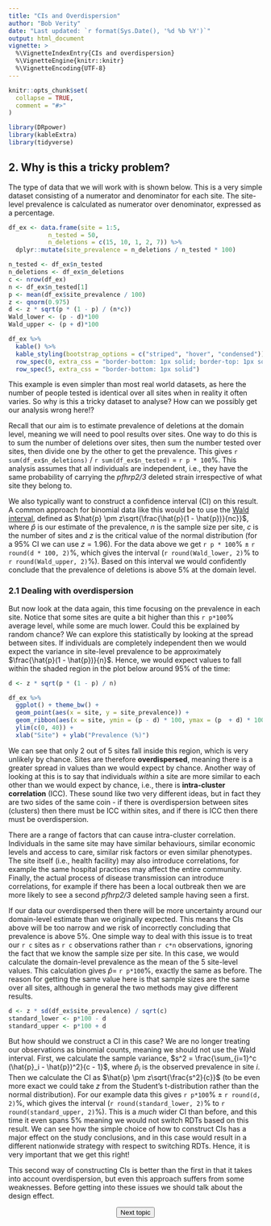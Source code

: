 ```yaml
---
title: "CIs and Overdispersion"
author: "Bob Verity"
date: "Last updated: `r format(Sys.Date(), '%d %b %Y')`"
output: html_document
vignette: >
  %\VignetteIndexEntry{CIs and overdispersion}
  %\VignetteEngine{knitr::knitr}
  %\VignetteEncoding{UTF-8}
---
```


```r
knitr::opts_chunk$set(
  collapse = TRUE,
  comment = "#>"
)
```
```r
library(DRpower)
library(kableExtra)
library(tidyverse)
```


## 2. Why is this a tricky problem?

The type of data that we will work with is shown below. This is a very simple dataset consisting of a numerator and denominator for each site. The site-level prevalence is calculated as numerator over denominator, expressed as a percentage.

```r
df_ex <- data.frame(site = 1:5,
           n_tested = 50,
           n_deletions = c(15, 10, 1, 2, 7)) %>%
  dplyr::mutate(site_prevalence = n_deletions / n_tested * 100)

n_tested <- df_ex$n_tested
n_deletions <- df_ex$n_deletions
c <- nrow(df_ex)
n <- df_ex$n_tested[1]
p <- mean(df_ex$site_prevalence / 100)
z <- qnorm(0.975)
d <- z * sqrt(p * (1 - p) / (n*c))
Wald_lower <- (p - d)*100
Wald_upper <- (p + d)*100

df_ex %>%
  kable() %>%
  kable_styling(bootstrap_options = c("striped", "hover", "condensed")) %>%
  row_spec(0, extra_css = "border-bottom: 1px solid; border-top: 1px solid") %>%
  row_spec(5, extra_css = "border-bottom: 1px solid")
```

This example is even simpler than most real world datasets, as here the number of people tested is identical over all sites when in reality it often varies. So why is this a tricky dataset to analyse? How can we possibly get our analysis wrong here!?

Recall that our aim is to estimate prevalence of deletions at the domain level, meaning we will need to pool results over sites. One way to do this is to sum the number of deletions over sites, then sum the number tested over sites, then divide one by the other to get the prevalence. This gives `r sum(df_ex$n_deletions)` / `r sum(df_ex$n_tested)` = `r p * 100`%. This analysis assumes that all individuals are independent, i.e., they have the same probability of carrying the *pfhrp2/3* deleted strain irrespective of what site they belong to.

We also typically want to construct a confidence interval (CI) on this result. A common approach for binomial data like this would be to use the [Wald interval](https://en.wikipedia.org/wiki/Binomial_proportion_confidence_interval#Normal_approximation_interval_or_Wald_interval), defined as $\hat{p} \pm z\sqrt{\frac{\hat{p}(1 - \hat{p})}{nc}}$, where $\hat{p}$ is our estimate of the prevalence, $n$ is the sample size per site, $c$ is the number of sites and $z$ is the critical value of the normal distribution (for a 95% CI we can use $z = 1.96$). For the data above we get `r p * 100`% $\pm$ `r round(d * 100, 2)`%, which gives the interval (`r round(Wald_lower, 2)`% to `r round(Wald_upper, 2)`%). Based on this interval we would confidently conclude that the prevalence of deletions is above 5% at the domain level.

### 2.1 Dealing with overdispersion

But now look at the data again, this time focusing on the prevalence in each site. Notice that some sites are quite a bit higher than this `r p*100`% average level, while some are much lower. Could this be explained by random chance? We can explore this statistically by looking at the spread between sites. If individuals are completely independent then we would expect the variance in site-level prevalence to be approximately $\frac{\hat{p}(1 - \hat{p})}{n}$. Hence, we would expect values to fall within the shaded region in the plot below around 95% of the time:

```r
d <- z * sqrt(p * (1 - p) / n)

df_ex %>%
  ggplot() + theme_bw() +
  geom_point(aes(x = site, y = site_prevalence)) +
  geom_ribbon(aes(x = site, ymin = (p - d) * 100, ymax = (p  + d) * 100), fill = "red", alpha = 0.3) +
  ylim(c(0, 40)) +
  xlab("Site") + ylab("Prevalence (%)")
```

We can see that only 2 out of 5 sites fall inside this region, which is very unlikely by chance. Sites are therefore **overdispersed**, meaning there is a greater spread in values than we would expect by chance. Another way of looking at this is to say that individuals *within* a site are more similar to each other than we would expect by chance, i.e., there is **intra-cluster correlation** (ICC). These sound like two very different ideas, but in fact they are two sides of the same coin - if there is overdispersion between sites (clusters) then there must be ICC within sites, and if there is ICC then there must be overdispersion.

There are a range of factors that can cause intra-cluster correlation. Individuals in the same site may have similar behaviours, similar economic levels and access to care, similar risk factors or even similar phenotypes. The site itself (i.e., health facility) may also introduce correlations, for example the same hospital practices may affect the entire community. Finally, the actual process of disease transmission can introduce correlations, for example if there has been a local outbreak then we are more likely to see a second *pfhrp2/3* deleted sample having seen a first.

If our data our overdispersed then there will be more uncertainty around our domain-level estimate than we originally expected. This means the CIs above will be too narrow and we risk of incorrectly concluding that prevalence is above 5%. One simple way to deal with this issue is to treat our `r c` sites as `r c` observations rather than `r c*n` observations, ignoring the fact that we know the sample size per site. In this case, we would calculate the domain-level prevalence as the mean of the 5 site-level values. This calculation gives $\hat{p} =$ `r p*100`%, exactly the same as before. The reason for getting the same value here is that sample sizes are the same over all sites, although in general the two methods may give different results.

```r
d <- z * sd(df_ex$site_prevalence) / sqrt(c)
standard_lower <- p*100 - d
standard_upper <- p*100 + d
```

But how should we construct a CI in this case? We are no longer treating our observations as binomial counts, meaning we should not use the Wald interval. First, we calculate the sample variance, $s^2 = \frac{\sum_{i=1}^c (\hat{p}_i - \hat{p})^2}{c - 1}$, where $\hat{p}_i$ is the observed prevalence in site $i$. Then we calculate the CI as $\hat{p} \pm z\sqrt{\frac{s^2}{c}}$ (to be even more exact we could take $z$ from the Student's t-distribution rather than the normal distribution). For our example data this gives `r p*100`% $\pm$ `r round(d, 2)`%, which gives the interval (`r round(standard_lower, 2)`% to `r round(standard_upper, 2)`%). This is a *much* wider CI than before, and this time it even spans 5% meaning we would not switch RDTs based on this result. We can see how the simple choice of how to construct CIs has a major effect on the study conclusions, and in this case would result in a different nationwide strategy with respect to switching RDTs. Hence, it is very important that we get this right!

This second way of constructing CIs is better than the first in that it takes into account overdispersion, but even this approach suffers from some weaknesses. Before getting into these issues we should talk about the design effect. 

<p align="center">
<button class="btn btn-primary" onclick="window.location.href='https://mrc-ide.github.io/DRpower/articles/rationale3_design_effect.html';"> Next topic </button>
</p>
